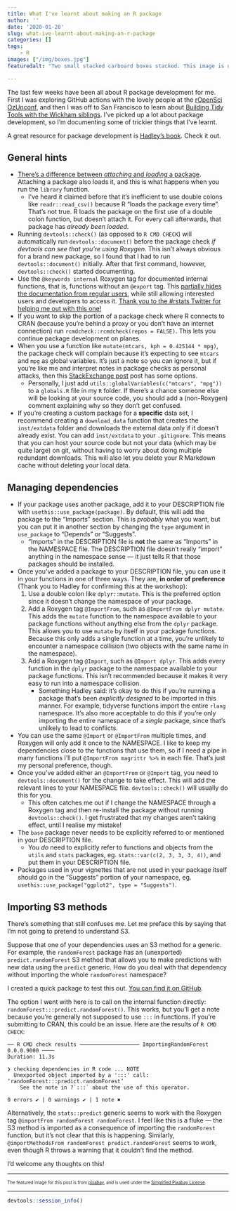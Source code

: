 ```yaml
---
title: What I've learnt about making an R package
author: ''
date: '2020-01-28'
slug: what-ive-learnt-about-making-an-r-package
categories: []
tags:
    - R
images: ["/img/boxes.jpg"]
featuredalt: "Two small stacked carboard boxes stacked. This image is used under the Simplified Pixabay License."

---
```


The last few weeks have been all about R package development for me. First I was exploring GitHub actions with the lovely people at the [rOpenSci OzUnconf](https://ozunconf19.ropensci.org/), and then I was off to San Francisco to learn about [Building Tidy Tools with the Wickham siblings](https://github.com/rstudio-conf-2020/build-tidy-tools). I've picked up a lot about package development, so I'm documenting some of trickier things that I've learnt.

A great resource for package development is [Hadley's book](http://r-pkgs.had.co.nz/). Check it out.

## General hints

* [There's a difference between *attaching* and *loading* a package](http://r-pkgs.had.co.nz/namespace.html). Attaching a package also loads it, and this is what happens when you run the `library` function.
    * I've heard it claimed before that it's inefficient to use double colons like `readr::read_csv()` because R "loads the package every time". That's not true. R loads the package on the first use of a double colon function, but doesn't attach it. For every call afterwards, that package has _already been loaded_.
* Running `devtools::check()` (as opposed to `R CMD CHECK`) will automatically run `devtools::document()` before the package check _if devtools can see that you're using Roxygen_. This isn't always obvious for a brand new package, so I found that I had to run `devtools::document()` initially. After that first command, however, `devtools::check()` started documenting.
* Use the `@keywords internal` Roxygen tag for documented internal functions, that is, functions without an `@export` tag. This [partially hides the documentation from regular users](http://r-pkgs.had.co.nz/man.html), while still allowing interested users and developers to access it. [Thank you to the #rstats Twitter for helping me out with this one!](https://twitter.com/mdneuzerling/status/1219402128722137089)
* If you want to skip the portion of a package check where R connects to CRAN (because you're behind a proxy or you don't have an internet connection) run `rcmdcheck::rcmdcheck(repos = FALSE)`. This lets you continue package development on planes.
* When you use a function like `mutate(mtcars, kph = 0.425144 * mpg)`, the package check will complain because it's expecting to see `mtcars` and `mpg` as global variables. It's just a note so you can ignore it, but if you're like me and interpret notes in package checks as personal attacks, then this [StackExchange post](https://stackoverflow.com/questions/9439256/how-can-i-handle-r-cmd-check-no-visible-binding-for-global-variable-notes-when) post has some options.
    * Personally, I just add `utils::globalVariables(c("mtcars", "mpg"))` to a `globals.R` file in my `R` folder. If there's a chance someone else will be looking at your source code, you should add a (non-Roxygen) comment explaining why so they don't get confused.
* If you're creating a custom package for a **specific** data set, I recommend creating a `download_data` function that creates the `inst/extdata` folder and downloads the external data only if it doesn't already exist. You can add `inst/extdata` to your `.gitignore`. This means that you can host your source code but not your data (which may be quite large) on git, without having to worry about doing multiple redundant downloads. This will also let you delete your R Markdown cache without deleting your local data.

## Managing dependencies

* If your package uses another package, add it to your DESCRIPTION file with `usethis::use_package(package)`. By default, this will add the package to the "Imports" section. This is *probably* what you want, but you can put it in another section by changing the `type` argument in `use_package` to "Depends" or "Suggests".
    * "Imports" in the DESCRIPTION file is **not** the same as "Imports" in the NAMESPACE file. The DESCRIPTION file doesn't really "import" anything in the namespace sense --- it just tells R that those packages should be installed.
* Once you've added a package to your DESCRIPTION file, you can use it in your functions in one of three ways. They are, **in order of preference** (Thank you to Hadley for confirming this at the workshop):
    1. Use a double colon like `dplyr::mutate`. This is the preferred option since it doesn't change the namespace of your package.
    2. Add a Roxygen tag `@ImportFrom`, such as `@ImportFrom dplyr mutate`. This adds the `mutate` function to the namespace available to your package functions without anything else from the `dplyr` package. This allows you to use `mutate` by itself in your package functions. Because this only adds a single function at a time, you're unlikely to encounter a namespace collision (two objects with the same name in the namespace).
    3. Add a Roxygen tag `@Import`, such as `@Import dplyr`. This adds every function in the `dplyr` package to the namespace available to your package functions. This isn't recommended because it makes it very easy to run into a namespace collision.
        * Something Hadley said: it's okay to do this if you're running a package that's been _explicitly designed_ to be imported in this manner. For example, tidyverse functions import the entire `rlang` namespace. It's also more acceptable to do this if you're only importing the entire namespace of a *single* package, since that's unlikely to lead to conflicts.
* You can use the same `@Import` or `@ImportFrom` multiple times, and Roxygen will only add it once to the NAMESPACE. I like to keep my dependencies close to the functions that use them, so if I need a pipe in many functions I'll put `@ImportFrom magrittr %>%` in each file. That's just my personal preference, though.
* Once you've added either an `@ImportFrom` or `@Import` tag, you need to `devtools::document()` for the change to take effect. This will add the relevant lines to your NAMESPACE file. `devtools::check()` will usually do this for you.
    * This often catches me out if I change the NAMESPACE through a Roxygen tag and then re-install the package without running `devtools::check()`. I get frustrated that my changes aren't taking effect, until I realise my mistake!
* The `base` package never needs to be explicitly referred to or mentioned in your DESCRIPTION file.
    * You _do_ need to explicitly refer to functions and objects from the `utils` and `stats` packages, eg. `stats::var(c(2, 3, 3, 3, 4))`, and put them in your DESCRIPTION file.
* Packages used in your vignettes that are not used in your package itself should go in the "Suggests" portion of your namespace, eg. `usethis::use_package("ggplot2", type = "Suggests")`.

## Importing S3 methods

There's something that still confuses me. Let me preface this by saying that I'm not going to pretend to understand S3.

Suppose that one of your dependencies uses an S3 method for a generic. For example, the `randomForest` package has an (unexported) `predict.randomForest` S3 method that allows you to make predictions with new data using the `predict` generic. How do you deal with that dependency without importing the whole `randomForest` namespace?

I created a quick package to test this out. [You can find it on GitHub](https://github.com/mdneuzerling/ImportingRandomForest).

The option I went with here is to call on the internal function directly: `randomForest:::predict.randomForest()`. This works, but you'll get a note because you're generally not supposed to use `:::` in functions. If you're submitting to CRAN, this could be an issue. Here are the results of `R CMD CHECK`:

```
── R CMD check results ─────────────────── ImportingRandomForest 0.0.0.9000 ────
Duration: 11.3s

❯ checking dependencies in R code ... NOTE
  Unexported object imported by a ':::' call: ‘randomForest:::predict.randomForest’
    See the note in ?`:::` about the use of this operator.

0 errors ✔ | 0 warnings ✔ | 1 note ✖
```

Alternatively, the `stats::predict` generic seems to work with the Roxygen tag `@importFrom randomForest randomForest`. I feel like this is a fluke --- the S3 method is imported as a consequence of importing the `randomForest` function, but it's not clear that this is happening. Similarly, `@importMethodsFrom randomForest predict.randomForest` seems to work, even though R throws a warning that it couldn't find the method.

I'd welcome any thoughts on this!

-----

<sub><sup>The featured image for this post is from [pixabay](https://pixabay.com/photos/boxes-cardboard-gift-box-3404606/), and is used under the [Simplified Pixabay License](https://pixabay.com/service/license/).</sup></sub>

***
```r
devtools::session_info()
```